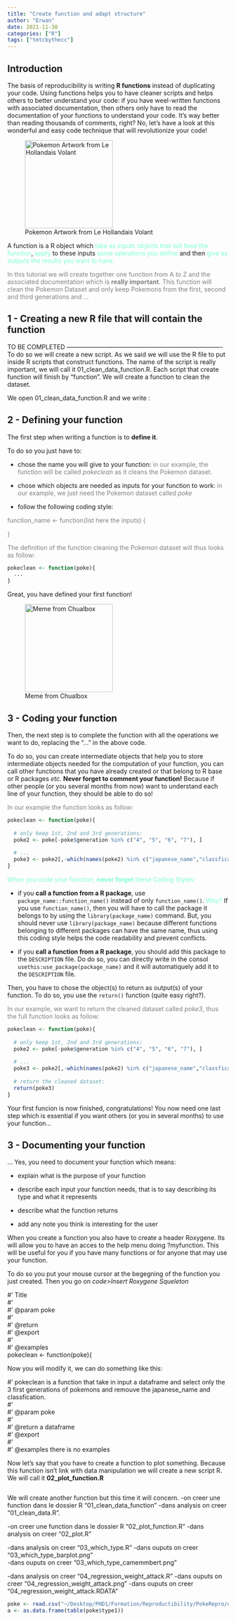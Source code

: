 ```yaml
---
title: "Create function and adapt structure"
author: "Erwan"
date: 2021-11-30
categories: ["R"]
tags: ["tmtcbythecc"]
---
```


## Introduction


The basis of reproducibility is writing **R functions** instead of duplicating your code. Using functions helps you to have cleaner scripts and helps others to better understand your code: if you have weel-written functions with associated documentation, then others only have to read the documentation of your functions to understand your code. It's way better than reading thousands of comments, right? No, let's have a look at this wonderful and easy code technique that will revolutionize your code! 


![Pokemon Artwork from Le Hollandais Volant](images/happy_familly.jpg){width=200px}


A function is a R object which <span style="color: aquamarine;">take as inputs objects that will feed the function</span>, <span style="color: aquamarine;">apply</span> to these inputs <span style="color: aquamarine;">some operations you define</span> and then <span style="color: aquamarine;">give as outputs the results you want to have.</span>


<span style="color: grey;">In this tutorial we will create together one function from A to Z and the associated documentation which is **really important**. This function will clean the Pokemon Dataset and only keep Pokemons from the first, second and third generations and ... </span>


## 1 - Creating a new R file that will contain the function

TO BE COMPLETED ----------------------------------------------------------------------------
To do so we will create a new script. As we said we will use the R file to put inside R scripts that construct functions. The name of the script is really important, we will call it 01_clean_data_function.R. Each script that create function will finish by "function". We will create a function to clean the dataset.  

We open 01_clean_data_function.R and we write : 



## 2 - Defining your function


The first step when writing a function is to **define it**. 

To do so you just have to:

* chose the name you will give to your function: <span style="color: grey;">in our example, the function will be called *pokeclean* as it cleans the Pokemon dataset.</span>

* chose which objects are needed as inputs for your function to work: <span style="color: grey;">in our example,  we just need the Pokemon dataset called *poke* </span> 

* follow the following coding style:

<span style="color: grey;">function_name <- function(list here the inputs) {</span>

<span style="color: grey;">}</span> 


<span style="color: grey;"> The definition of the function cleaning the Pokemon dataset will thus looks as follow:

```r
pokeclean <- function(poke){
  ...
}
```


Great, you have defined your first function!


![Meme from Chualbox](images/taupiqueur_meme_football.jpg){width=200px}




## 3 - Coding your function


Then, the next step is to complete the function with all the operations we want to do, replacing the "..." in the above code.

To do so, you can create intermediate objects that help you to store intermediate objects needed for the computation of your function, you can call other functions that you have already created or that belong to R base or R packages *etc.*
**Never forget to comment your function!** Because if other people (or you several months from now) want to understand each line of your function, they should be able to do so!


<span style="color: grey;">In our example the function looks as follow:</span> 


```r
pokeclean <- function(poke){
  
  # only keep 1st, 2nd and 3rd generations:
  poke2 <- poke[-poke$generation %in% c("4", "5", "6", "7"), ]
  
  # ... 
  poke3 <- poke2[,-which(names(poke2) %in% c("japanese_name","classfication"))]
}
```



<span style="color: aquamarine;">When you code your function, **never forget** these Coding Styles:</span>

* if you **call a function from a R package**, use `package_name::function_name()` instead of only `function_name()`. <span style="color: aquamarine;">Why?</span> If you use `function_name()`, then you will have to call the package it belongs to by using the `library(package_name)` command. But, you should never use `library(package_name)` because different functions belonging to different packages can have the same name, thus using this coding style helps the code readability and prevent conflicts.

* if you **call a function from a R package**, you should add this package to the `DESCRIPTION` file. Do do so, you can directly write in the consol `usethis:use_package(package_name)` and it will automatiquely add it to the `DESCRIPTION` file.


Then, you have to chose the object(s) to return as output(s) of your function. To do so, you use the `return()` function (quite easy right?). 

<span style="color: grey;">In our example, we want to return the cleaned dataset called *poke3*, thus the full function looks as follow:</span> 



```r
pokeclean <- function(poke){
  
  # only keep 1st, 2nd and 3rd generations:
  poke2 <- poke[-poke$generation %in% c("4", "5", "6", "7"), ]
  
  # ... 
  poke3 <- poke2[,-which(names(poke2) %in% c("japanese_name","classfication"))]
  
  # return the cleaned dataset:
  return(poke3)
}
```


Your first funcion is now finished, congratulations! You now need one last step which is essential if you want others (or you in several months) to use your function...


## 3 - Documenting your function


... Yes, you need to document your function which means:

* explain what is the purpose of your function

* describe each input your function needs, that is to say describing its type and what it represents

* describe what the function returns

* add any note you think is interesting for the user



When you create a function you also have to create a header Roxygene. Its will allow you to have an acces to the help menu doing ?myfunction. This will be useful for you if you have many functions or for anyone that may use your function. 

To do so you put your mouse cursor at the begegning of the function you just created. Then you go on *code*>*Insert Roxygene Squeleton*

#' Title  
#'  
#' @param poke   
#'  
#' @return  
#' @export  
#'  
#' @examples  
pokeclean <- function(poke){

Now you will modify it, we can do something like this: 

#' pokeclean is a function that take in input a dataframe and select only the 3 first generations of pokemons and remouve the japanese_name and classfication.  
#'  
#' @param poke  
#'  
#' @return a dataframe  
#' @export  
#'  
#' @examples there is no examples  

Now let's say that you have to create a function to plot something. Because this function isn't link with data manipulation we will create a new script R. We will call it **02_plot_function.R**

```r

```



We will create another function but this time it will concern. 
-on creer une function dans le dossier R “01_clean_data_function”
-dans analysis on creer “01_clean_data.R”. 

-on creer une function dans le dossier R “02_plot_function.R”
-dans analysis on creer “02_plot.R”

-dans analysis on creer “03_which_type.R” 
-dans ouputs on creer “03_which_type_barplot.png”  
-dans ouputs on creer “03_which_type_camemmbert.png”  
 
-dans analysis on creer “04_regression_weight_attack.R” 
-dans ouputs on creer “04_regression_weight_attack.png” 
-dans ouputs on creer “04_regression_weight_attack.RDATA”

```r
poke <- read.csv("~/Desktop/PHD1/Formation/Reproductibility/PokeRepro/data/pokemon.csv")
a <- as.data.frame(table(poke$type1))
```
